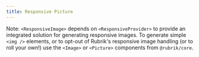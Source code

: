 ```yaml
---
title: Responsive Picture
---
```



<lede>
</lede>

Note: `<ResponsiveImage>` depends on `<ResponsiveProvider>` to provide an integrated solution for generating responsive images. To generate simple `<img />` elements, or to opt-out of Rubrik's responsive image handling (or to roll your own!) use the `<Image>` or `<Picture>` components from `@rubrik/core`.
